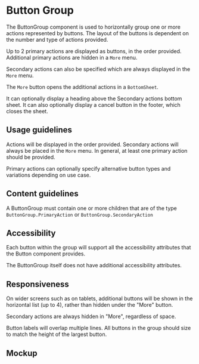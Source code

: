 
<Meta title="Components/Actions/ButtonGroup" component={ButtonGroup} />

# Button Group

The ButtonGroup component is used to horizontally group one or more actions
represented by buttons. The layout of the buttons is dependent on the number and
type of actions provided.

Up to 2 primary actions are displayed as buttons, in the order provided.
Additional primary actions are hidden in a `More` menu.

Secondary actions can also be specified which are always displayed in the `More`
menu.

The `More` button opens the additional actions in a `BottomSheet`.

It can optionally display a heading above the Secondary actions bottom sheet. It
can also optionally display a cancel button in the footer, which closes the
sheet.

## Usage guidelines

Actions will be displayed in the order provided. Secondary actions will always
be placed in the `More` menu. In general, at least one primary action should be
provided.

Primary actions can optionally specify alternative button types and variations
depending on use case.

## Content guidelines

A ButtonGroup must contain one or more children that are of the type
`ButtonGroup.PrimaryAction` or `ButtonGroup.SecondaryAction`

## Accessibility

Each button within the group will support all the accessibility attributes that
the Button component provides.

The ButtonGroup itself does not have additional accessibility attributes.

## Responsiveness

On wider screens such as on tablets, additional buttons will be shown in the
horizontal list (up to 4), rather than hidden under the "More" button.

Secondary actions are always hidden in "More", regardless of space.

Button labels will overlap multiple lines. All buttons in the group should size
to match the height of the largest button.

## Mockup

<Figma
  collapsable
  url="https://www.figma.com/file/avvgu5SkbBvS8lGVePBsqO/%F0%9F%92%99-Product%2FMobile?node-id=15363%3A35792"
/>
